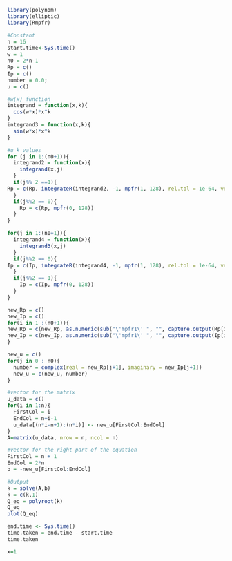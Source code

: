 ```{r}
library(polynom)
library(elliptic)
library(Rmpfr)
```

```{r}
#Constant
n = 16
start.time<-Sys.time()
w = 1
n0 = 2*n-1
Rp = c()
Ip = c()
number = 0.0;
u = c()

#w(x) function
integrand = function(x,k){
  cos(w*x)*x^k
}
integrand3 = function(x,k){
  sin(w*x)*x^k
}

#u_k values
for (j in 1:(n0+1)){
  integrand2 = function(x){
    integrand(x,j)
  }
  if(j%% 2 ==1){
Rp = c(Rp, integrateR(integrand2, -1, mpfr(1, 128), rel.tol = 1e-64, verbose = TRUE)$value)
  }
  if(j%%2 == 0){
    Rp = c(Rp, mpfr(0, 128))
  }
}

for(j in 1:(n0+1)){
  integrand4 = function(x){
    integrand3(x,j)
  }
  if(j%%2 == 0){
Ip = c(Ip, integrateR(integrand4, -1, mpfr(1, 128), rel.tol = 1e-64, verbose = TRUE)$value)
  }
  if(j%%2 == 1){
    Ip = c(Ip, mpfr(0, 128))
  }
}

new_Rp = c()
new_Ip = c()
for(i in 1 :(n0+1)){
new_Rp = c(new_Rp, as.numeric(sub("\'mpfr1\' ", "", capture.output(Rp[i]@.Data[[1]]))))
new_Ip = c(new_Ip, as.numeric(sub("\'mpfr1\' ", "", capture.output(Ip[i]@.Data[[1]]))))
}

new_u = c()
for(j in 0 : n0){
  number = complex(real = new_Rp[j+1], imaginary = new_Ip[j+1])
  new_u = c(new_u, number)
}

#vector for the matrix
u_data = c()
for(i in 1:n){
  FirstCol = i
  EndCol = n+i-1
  u_data[(n*i-n+1):(n*i)] <- new_u[FirstCol:EndCol]
}
A=matrix(u_data, nrow = n, ncol = n)

#vector for the right part of the equation
FirstCol = n + 1
EndCol = 2*n
b = -new_u[FirstCol:EndCol]

#Output
k = solve(A,b)
k = c(k,1)
Q_eq = polyroot(k)
Q_eq
plot(Q_eq)

end.time <- Sys.time()
time.taken = end.time - start.time
time.taken
```

```{r}
x=1
```